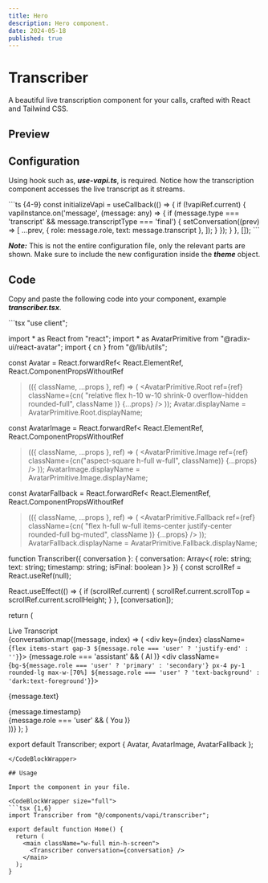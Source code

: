 ```yaml
---
title: Hero
description: Hero component.
date: 2024-05-18
published: true
---
```


# Transcriber

A beautiful live transcription component for your calls, crafted with React and Tailwind CSS.

## Preview

<ComponentPreview name="hero" />

## Configuration

Using hook such as, **_use-vapi.ts_**, is required. Notice how the transcription component accesses the live transcript as it streams.

<CodeBlockWrapper size="full">
```ts {4-9}
  const initializeVapi = useCallback(() => {
    if (!vapiRef.current) {
      vapiInstance.on('message', (message: any) => {
        if (message.type === 'transcript' && message.transcriptType === 'final') {
          setConversation((prev) => [
            ...prev,
            { role: message.role, text: message.transcript },
          ]);
        }
      });
    }
  }, []);
```
</CodeBlockWrapper>

**_Note:_** This is not the entire configuration file, only the relevant parts are shown. Make sure to include the new configuration inside the **_theme_** object.

## Code

Copy and paste the following code into your component, example **_transcriber.tsx_**.

<CodeBlockWrapper size="wrapper">
```tsx
"use client";

import * as React from "react";
import * as AvatarPrimitive from "@radix-ui/react-avatar";
import { cn } from "@/lib/utils";

const Avatar = React.forwardRef<
  React.ElementRef<typeof AvatarPrimitive.Root>,
  React.ComponentPropsWithoutRef<typeof AvatarPrimitive.Root>
>(({ className, ...props }, ref) => (
  <AvatarPrimitive.Root
    ref={ref}
    className={cn(
      "relative flex h-10 w-10 shrink-0 overflow-hidden rounded-full",
      className
    )}
    {...props}
  />
));
Avatar.displayName = AvatarPrimitive.Root.displayName;

const AvatarImage = React.forwardRef<
  React.ElementRef<typeof AvatarPrimitive.Image>,
  React.ComponentPropsWithoutRef<typeof AvatarPrimitive.Image>
>(({ className, ...props }, ref) => (
  <AvatarPrimitive.Image
    ref={ref}
    className={cn("aspect-square h-full w-full", className)}
    {...props}
  />
));
AvatarImage.displayName = AvatarPrimitive.Image.displayName;

const AvatarFallback = React.forwardRef<
  React.ElementRef<typeof AvatarPrimitive.Fallback>,
  React.ComponentPropsWithoutRef<typeof AvatarPrimitive.Fallback>
>(({ className, ...props }, ref) => (
  <AvatarPrimitive.Fallback
    ref={ref}
    className={cn(
      "flex h-full w-full items-center justify-center rounded-full bg-muted",
      className
    )}
    {...props}
  />
));
AvatarFallback.displayName = AvatarPrimitive.Fallback.displayName;

function Transcriber({ conversation }: { conversation: Array<{ role: string; text: string; timestamp: string; isFinal: boolean }> }) {
  const scrollRef = React.useRef<HTMLDivElement>(null);

  React.useEffect(() => {
    if (scrollRef.current) {
      scrollRef.current.scrollTop = scrollRef.current.scrollHeight;
    }
  }, [conversation]);

  return (
    <div className="flex flex-col size-full max-w-full mx-auto bg-background rounded-lg shadow-lg overflow-hidden dark:bg-background">
      <div className="bg-secondary px-4 py-3 flex items-center justify-between dark:bg-secondary">
        <div className="font-medium text-foreground dark:text-foreground">Live Transcript</div>
      </div>
      <div ref={scrollRef} className="flex-1 overflow-y-auto p-4 space-y-4">
        {conversation.map((message, index) => (
          <div key={index} className={`flex items-start gap-3 ${message.role === 'user' ? 'justify-end' : ''}`}>
            {message.role === 'assistant' && (
              <Avatar className="w-8 h-8 shrink-0">
                <AvatarImage src="/placeholder-user.jpg" />
                <AvatarFallback>AI</AvatarFallback>
              </Avatar>
            )}
            <div className={`bg-${message.role === 'user' ? 'primary' : 'secondary'} px-4 py-1 rounded-lg max-w-[70%] ${message.role === 'user' ? 'text-background' : 'dark:text-foreground'}`}>
              <p>{message.text}</p>
              <div className="text-xs text-secondary">{message.timestamp}</div>
            </div>
            {message.role === 'user' && (
              <Avatar className="w-8 h-8 shrink-0">
                <AvatarImage src="/placeholder-user.jpg" />
                <AvatarFallback>You</AvatarFallback>
              </Avatar>
            )}
          </div>
        ))}
      </div>
    </div>
  );
}

export default Transcriber;
export { Avatar, AvatarImage, AvatarFallback };

```
</CodeBlockWrapper>

## Usage

Import the component in your file.

<CodeBlockWrapper size="full">
```tsx {1,6}
import Transcriber from "@/components/vapi/transcriber";

export default function Home() {
  return (
    <main className="w-full min-h-screen">
      <Transcriber conversation={conversation} />
    </main>
  );
}
```
</CodeBlockWrapper>
